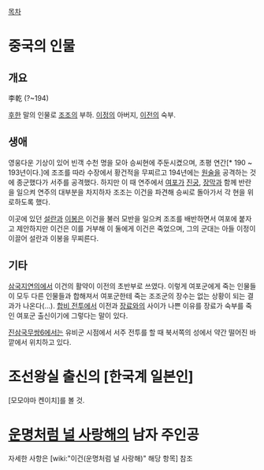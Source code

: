 [[목차]]
= 중국의 인물 =
== 개요 ==
李乾
(?~194)

[[후한]] 말의 인물로 [[조조]]의 부하. [[이정]]의 아버지, [[이전]]의 숙부.

== 생애 ==
영웅다운 기상이 있어 빈객 수천 명을 모아 승씨현에 주둔시켰으며, 초평 연간[* 190 ~ 193년이다.]에 조조를 따라 수장에서 황건적을 무찌르고 194년에는 [[원술]]을 공격하는 것에 종군했다가 서주를 공격했다. 하지만 이 때 연주에서 [[여포]]가 [[진궁]], [[장막]]과 함께 반란을 일으켜 연주의 대부분을 차지하자 조조는 이건을 파견해 승씨로 돌아가서 각 현을 위로하도록 했다.

이곳에 있던 [[설란]]과 [[이봉]]은 이건을 불러 모반을 일으켜 조조를 배반하면서 여포에 붙자고 제안하지만 이건은 이를 거부해 이 둘에게 이건은 죽었으며, 그의 군대는 아들 이정이 이끌어 설란과 이봉을 무찌른다. 

== 기타 ==
[[삼국지연의]]에서 이건의 활약이 이전의 초반부로 쓰였다. 이렇게 여포군에게 죽는 인물들이 모두 다른 인물들과 합해져서 여포군한테 죽는 조조군의 장수는 없는 상황이 되는 결과가 나온다(…). [[합비 전투]]에서 이전과 [[장료]]와의 사이가 나쁜 이유를 장료가 숙부를 죽인 여포군 출신이기에 그렇다는 말이 있다.

[[진삼국무쌍6]]에서는 유비군 시점에서 서주 전투를 할 때 북서쪽의 성에서 약간 떨어진 바깥에서 위치하고 있다.
= 조선왕실 출신의 [한국계 일본인] =
[모모야마 켄이치]를 볼 것.

= [[운명처럼 널 사랑해]]의 남자 주인공 =
자세한 사항은 [wiki:"이건(운명처럼 널 사랑해)" 해당 항목] 참조
